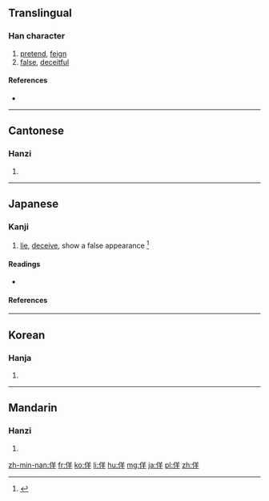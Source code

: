 ==Translingual==

===Han character===
{{Han char|rn=9|rad=人|as=06|sn=8|four=2825<sub>1</sub>|canj=人廿手 (OTQ)|ids=⿰[[亻]][[羊]]}}

# [[pretend]], [[feign]]
# [[false]], [[deceitful]]

====References====
* {{Han ref|kx=0100.130|dkj=00552|dj=0212.080|hdz=10153.020|uh=4F6F|ud=20335|bh=A8CB|bd=43211}}

----

==Cantonese==

===Hanzi===
{{yue-hanzi|jyut=[[jeong4]]|y=yeung4}}

# {{defn|lang=yue|sort=人06}}

----

==Japanese==

===Kanji===
{{ja-kanji|grade=|rs=人06}}

# [[lie]], [[deceive]], show a false appearance <ref name="gakken">{{cite-book||year=2002|author=Akiyasu Tōdō; et al|title=漢字源|ISBN=978-4053008893|passage=佯}}</ref>

====Readings====
* {{ja-readings|on=[[よう]] (yō)|kun=[[いつわる]] (itsuwaru)}}

====References====
<references/>

----

==Korean==

===Hanja===
{{ko-hanja|hangeul=양|rv=yang|mr=yang}}

# {{defn|lang=ko|sort=人06}}

----

==Mandarin==

===Hanzi===
{{cmn-hanzi|pin=[[yáng]] ([[yang2]])|wg=yang<sup>2</sup>}}

# {{defn|lang=cmn|sort=人06}}

[[zh-min-nan:佯]]
[[fr:佯]]
[[ko:佯]]
[[li:佯]]
[[hu:佯]]
[[mg:佯]]
[[ja:佯]]
[[pl:佯]]
[[zh:佯]]